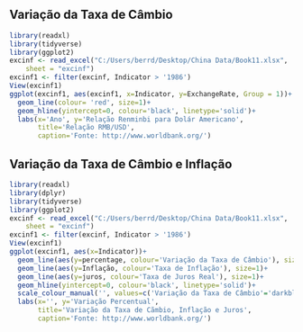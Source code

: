 ## Variação da Taxa de Câmbio
```{r, echo=F, eval=T, results='asis', fig.width=8, fig.height=4, fig.align='center', out.width="1\\linewidth", warning=FALSE, message=FALSE, size='small'}
library(readxl)
library(tidyverse)
library(ggplot2)
excinf <- read_excel("C:/Users/berrd/Desktop/China Data/Book11.xlsx", 
    sheet = "excinf")
excinf1 <- filter(excinf, Indicator > '1986')
View(excinf1)
ggplot(excinf1, aes(excinf1, x=Indicator, y=ExchangeRate, Group = 1))+
  geom_line(colour= 'red', size=1)+
  geom_hline(yintercept=0, colour='black', linetype='solid')+
  labs(x='Ano', y='Relação Renminbi para Dolár Americano',
       title='Relação RMB/USD',
       caption='Fonte: http://www.worldbank.org/') 
```

## Variação da Taxa de Câmbio e Inflação
```{r, echo=F, eval=T, results='asis', fig.width=8, fig.height=4, fig.align='center', out.width="1\\linewidth", warning=FALSE, message=FALSE, size='small'}
library(readxl)
library(dplyr)
library(tidyverse)
library(ggplot2)
excinf <- read_excel("C:/Users/berrd/Desktop/China Data/Book11.xlsx", 
    sheet = "excinf")
excinf1 <- filter(excinf, Indicator > '1986')
View(excinf1)
ggplot(excinf1, aes(x=Indicator))+
  geom_line(aes(y=percentage, colour='Variação da Taxa de Câmbio'), size=1)+
  geom_line(aes(y=Inflação, colour='Taxa de Inflação'), size=1)+
  geom_line(aes(y=juros, colour='Taxa de Juros Real'), size=1)+
  geom_hline(yintercept=0, colour='black', linetype='solid')+
  scale_colour_manual('', values=c('Variação da Taxa de Câmbio'='darkblue','Taxa de Inflação'='red', 'Taxa de Juros Real'='darkgreen'))+
  labs(x='', y='Variação Percentual',
       title='Variação da Taxa de Cãmbio, Inflação e Juros',
       caption='Fonte: http://www.worldbank.org/') 
```